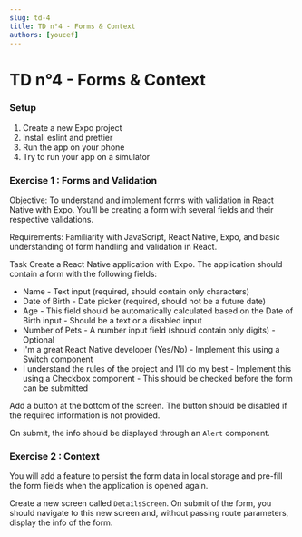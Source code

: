 ```yaml
---
slug: td-4
title: TD n°4 - Forms & Context
authors: [youcef]
---
```


# TD n°4 - Forms & Context

### Setup

1. Create a new Expo project
2. Install eslint and prettier
3. Run the app on your phone
4. Try to run your app on a simulator

### Exercise 1 : Forms and Validation
Objective: To understand and implement forms with validation in React Native with Expo. You'll be creating a form with several fields and their respective validations.

Requirements: Familiarity with JavaScript, React Native, Expo, and basic understanding of form handling and validation in React.

Task
Create a React Native application with Expo. The application should contain a form with the following fields:

- Name - Text input (required, should contain only characters)
- Date of Birth - Date picker (required, should not be a future date)
- Age - This field should be automatically calculated based on the Date of Birth input - Should be a text or a disabled input
- Number of Pets - A number input field (should contain only digits) - Optional
- I'm a great React Native developer (Yes/No) - Implement this using a Switch component
- I understand the rules of the project and I'll do my best - Implement this using a Checkbox component - This should be checked before the form can be submitted

Add a button at the bottom of the screen. The button should be disabled if the required information is not provided.

On submit, the info should be displayed through an ```Alert``` component.

### Exercise 2 : Context

You will add a feature to persist the form data in local storage and pre-fill the form fields when the application is opened again.

Create a new screen called ```DetailsScreen```. On submit of the form, you should navigate to this new screen and, without passing route parameters, display the info of the form.

